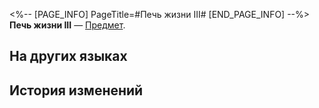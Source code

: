 <%-- [PAGE_INFO]
PageTitle=#Печь жизни III#
[END_PAGE_INFO] --%>
{{Предмет Инфобокс
|id          = 252330
|Изображение = Предмет Печь жизни III.png
|Тип         = 
|Инвентарь   = 
|Редкость    = 5
|Эффект      = 
|Описание    = Соберите набор карточек воспоминаний, чтобы получить усиление.
}}
{{Описание|Ваши воспоминания об Освоении могут стать источником вдохновения для игры.}}
'''Печь жизни III''' — [[Предмет]].

==На других языках==
{{На других языках
|en   = Lifeform Oven (III)
|zhs  = 生命烘焙箱-Ⅲ
|zht  = 生命烘焙箱-Ⅲ
|ja   = 生命オーブン-III
|ko   = 생명 오븐-Ⅲ
|es   = Horno de la vida&nbsp;III
|fr   = Moule de la vie (III)
|ru   = Печь жизни III
|th   = เตาอบสิ่งมีชีวิต III
|vi   = Lồng Ấp Sinh Mệnh-III
|de   = Lebensform-Backofen (III)
|id   = Lifeform Oven III
|pt   = Encubadora de Formas de Vida (III)
}}

==История изменений==
{{История изменений|3.5}}